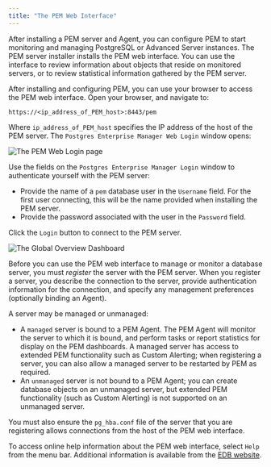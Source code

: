 ```yaml
---
title: "The PEM Web Interface"
---
```


After installing a PEM server and Agent, you can configure PEM to start monitoring and managing PostgreSQL or Advanced Server instances. The PEM server installer installs the PEM web interface. You can use the interface to review information about objects that reside on monitored servers, or to review statistical information gathered by the PEM server.

After installing and configuring PEM, you can use your browser to access the PEM web interface. Open your browser, and navigate to:

`https://<ip_address_of_PEM_host>:8443/pem`

Where `ip_address_of_PEM_host` specifies the IP address of the host of the PEM server. The `Postgres Enterprise Manager Web Login` window opens:

![The PEM Web Login page](../images/pem_login.png)

Use the fields on the `Postgres Enterprise Manager Login` window to authenticate yourself with the PEM server:

-   Provide the name of a `pem` database user in the `Username` field. For the first user connecting, this will be the name provided when installing the PEM server.
-   Provide the password associated with the user in the `Password` field.

Click the `Login` button to connect to the PEM server.

![The Global Overview Dashboard](../images/global_overview.png)

Before you can use the PEM web interface to manage or monitor a database server, you must *register* the server with the PEM server. When you register a server, you describe the connection to the server, provide authentication information for the connection, and specify any management preferences (optionally binding an Agent).

A server may be managed or unmanaged:

-   A `managed` server is bound to a PEM Agent. The PEM Agent will monitor the server to which it is bound, and perform tasks or report statistics for display on the PEM dashboards. A managed server has access to extended PEM functionality such as Custom Alerting; when registering a server, you can also allow a managed server to be restarted by PEM as required.
-   An `unmanaged` server is not bound to a PEM Agent; you can create database objects on an unmanaged server, but extended PEM functionality (such as Custom Alerting) is not supported on an unmanaged server.

You must also ensure the `pg_hba.conf` file of the server that you are registering allows connections from the host of the PEM web interface.

To access online help information about the PEM web interface, select `Help` from the menu bar. Additional information is available from the [EDB website](https://www.enterprisedb.com/docs/pem/latest/pem_online_help/).
